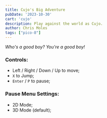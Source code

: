 ```yaml
---
title: Cujo's Big Adventure
pubDate: '2023-10-30'
cart: 'cujo'
description: Play against the world as Cujo.
author: Chris Moles
tags: ["pico-8"]
---
```


_Who's a good boy? You're a good boy!_

### Controls:

- Left / Right / Down / Up to move;
- `X` to Jump;
- `Enter` / `P` to pause;

### Pause Menu Settings:

- 2D Mode;
- 3D Mode (default);
